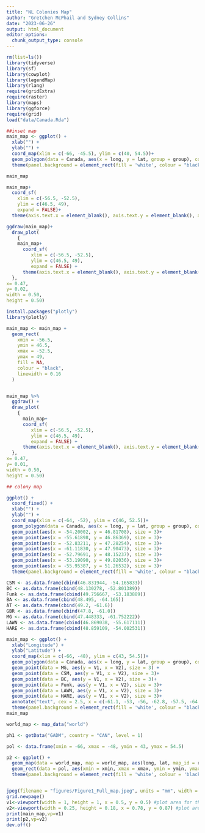 ```yaml
---
title: "NL Colonies Map"
author: "Gretchen McPhail and Sydney Collins"
date: "2023-06-26"
output: html_document
editor_options: 
  chunk_output_type: console
---
```


```r
rm(list=ls())
library(tidyverse)
library(sf)
library(cowplot)
library(legendMap)
library(rlang)
require(gridExtra)
require(raster)
library(maps)
library(ggforce)
require(grid)
load("data/Canada.Rda")
```

```r
##inset map
main_map <- ggplot() +
  xlab("") + 
  ylab("") +
  coord_map(xlim = c(-66, -45.5), ylim = c(40, 54.5))+
  geom_polygon(data = Canada, aes(x = long, y = lat, group = group), colour = "black", fill = "lightgrey")+
  theme(panel.background = element_rect(fill = 'white', colour = "black"), axis.text.x = element_text(size = 16), axis.text.y = element_text(size = 16))

main_map

main_map+
  coord_sf(
    xlim = c(-56.5, -52.5),
    ylim = c(46.5, 49), 
    expand = FALSE)+
  theme(axis.text.x = element_blank(), axis.text.y = element_blank(), axis.ticks.x = element_blank(), axis.ticks.y = element_blank())

ggdraw(main_map)+
  draw_plot(
    {
    main_map+
      coord_sf(
         xlim = c(-56.5, -52.5),
         ylim = c(46.5, 49), 
         expand = FALSE) +
      theme(axis.text.x = element_blank(), axis.text.y = element_blank(), axis.ticks.x = element_blank(), axis.ticks.y = element_blank(),legend.position = "none")
  },
x= 0.47,
y= 0.02,
width = 0.50,
height = 0.50)

install.packages("plotly")
library(plotly)

main_map <- main_map +
  geom_rect(
    xmin = -56.5,
    ymin = 46.5,
    xmax = -52.5,
    ymax = 49,
    fill = NA,
    colour = "black",
    linewidth = 0.16
  )


main_map %>%
  ggdraw() + 
  draw_plot(
    {
      main_map+
      coord_sf(
         xlim = c(-56.5, -52.5),
         ylim = c(46.5, 49), 
         expand = FALSE) +
      theme(axis.text.x = element_blank(), axis.text.y = element_blank(), axis.ticks.x = element_blank(), axis.ticks.y = element_blank(),legend.position = "none")
  },
x= 0.47,
y= 0.01,
width = 0.50,
height = 0.50)

## colony map

ggplot() +
  coord_fixed() +
  xlab("") + 
  ylab("") +
  coord_map(xlim = c(-64, -52), ylim = c(46, 52.5))+
  geom_polygon(data = Canada, aes(x = long, y = lat, group = group), colour = "black", fill = "lightgrey")+
  geom_point(aes(x = -54.20002, y = 46.81708), size = 3)+
  geom_point(aes(x = -55.61898, y = 46.86369), size = 3)+
  geom_point(aes(x = -52.83211, y = 47.28254), size = 3)+
  geom_point(aes(x = -61.11830, y = 47.90473), size = 3)+
  geom_point(aes(x = -52.79691, y = 48.15237), size = 3)+
  geom_point(aes(x = -53.19090, y = 49.82036), size = 3)+
  geom_point(aes(x = -55.95387, y = 51.26532), size = 3)+
  theme(panel.background = element_rect(fill = 'white', colour = "black"), axis.text.x = element_text(size = 16), axis.text.y = element_text(size = 16), )

```

```r
CSM <- as.data.frame(cbind(46.831944, -54.165833))
BC <- as.data.frame(cbind(48.130278, -52.801389))
Funk <- as.data.frame(cbind(49.756667, -53.183889))
BA <- as.data.frame(cbind(48.495, -64.165))
AT <- as.data.frame(cbind(49.2, -61.6))
GBR <- as.data.frame(cbind(47.8, -61.0))
MG <- as.data.frame(cbind(47.448333, -61.752222))
LAWN <- as.data.frame(cbind(46.869038, -55.617111))
HARE <- as.data.frame(cbind(48.859109, -54.002531))

main_map <- ggplot() +
  xlab("Longitude") + 
  ylab("Latitude") +
  coord_map(xlim = c(-66, -48), ylim = c(43, 54.5))+
  geom_polygon(data = Canada, aes(x = long, y = lat, group = group), colour = "black", fill = "lightgrey") +
  geom_point(data = MG, aes(y = V1, x = V2), size = 3) +
  geom_point(data = CSM, aes(y = V1, x = V2), size = 3)+
  geom_point(data = BC, aes(y = V1, x = V2), size = 3)+
  geom_point(data = Funk, aes(y = V1, x = V2), size = 3)+
  geom_point(data = LAWN, aes(y = V1, x = V2), size = 3)+
  geom_point(data = HARE, aes(y = V1, x = V2), size = 3)+
  annotate("text", cex = 2.5, x = c(-61.1, -53, -56, -62.8, -57.5, -64, -51.4, -52.1, -55.5, -53), y = c(47.8, 46.5, 48.5, 45.2, 52.5, 51.5, 48.3, 49.9, 46.7, 48.85), label= c("Îles-de-la-Madeleine", "Cape St. Mary's", "Newfoundland", "Nova Scotia", "Labrador", "Québec", "Baccalieu Island","Funk Island", "Lawn Islands", "Hare Bay")) +
  theme(panel.background = element_rect(fill = 'white', colour = "black"), axis.text.x = element_text(size = 16), axis.text.y = element_text(size = 16))
main_map

world_map <- map_data("world")

ph1 <- getData("GADM", country = "CAN", level = 1)

pol <- data.frame(xmin = -66, xmax = -48, ymin = 43, ymax = 54.5)

p2 <- ggplot() +
  geom_map(data = world_map, map = world_map, aes(long, lat, map_id = region), color = "black", fill = "lightgray", size = 0.1) +
  geom_rect(data = pol, aes(xmin = xmin, xmax = xmax, ymin = ymin, ymax = ymax), alpha = 0, colour = "red", size = 1, linetype = 1) +
  theme(panel.background = element_rect(fill = 'white', colour = 'black'), axis.text.x = element_blank(), axis.text.y = element_blank(), axis.ticks = element_blank(), axis.title.x = element_blank(), axis.title.y = element_blank(), plot.margin = unit(c(-1,-1,-1,-1),"mm"))


jpeg(filename = "figures/Figure1_Full_map.jpeg", units = "mm", width = 180, height = 150, res = 300)
grid.newpage()
v1<-viewport(width = 1, height = 1, x = 0.5, y = 0.5) #plot area for the main map
v2<-viewport(width = 0.25, height = 0.18, x = 0.78, y = 0.87) #plot area for the inset map
print(main_map,vp=v1) 
print(p2,vp=v2)
dev.off()

```